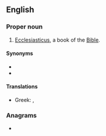 ==English==
{{book of the Bible|Ben Sira}}

===Proper noun===
{{en-proper noun}}
# {{label|en|biblical}} [[Ecclesiasticus]], a book of the [[Bible]].

====Synonyms====
* {{l|en|Sirach}}
* {{l|en|Wisdom of Jesus son of Sirach}}

====Translations====
{{trans-top|book of the Bible}}
* Greek: {{t|el|Σοφία Σειράχ}}, {{t|el|Σοφία Ίησου Σειράχ}}
{{trans-mid}}
{{trans-bottom}}

===Anagrams===
* {{l|en|Serbian}}